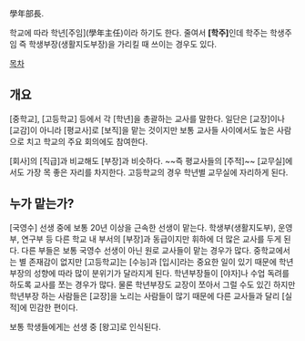 學年部長. 

학교에 따라 학년[주임](學年主任)이라 하기도 한다. 줄여서 '''[학주]'''인데 학주는 학생주임 즉 학생부장(생활지도부장)을 가리킬 때 쓰이는 경우도 있다. 

[[목차]]
== 개요 ==
[중학교], [고등학교] 등에서 각 [학년]을 총괄하는 교사를 말한다. 일단은 [교장]이나 [교감]이 아니라 [평교사]로 [보직]을 맡는 것이지만 보통 교사들 사이에서도 높은 사람으로 치고 학교의 주요 회의에도 참여한다. 

[회사]의 [직급]과 비교해도 [부장]과 비슷하다. ~~즉 평교사들의 [주적]~~ [교무실]에서도 가장 목 좋은 자리를 차지한다. 고등학교의 경우 학년별 교무실에 자리하게 된다.
== 누가 맡는가? ==
[국영수] 선생 중에 보통 20년 이상을 근속한 선생이 맡는다. 학생부(생활지도부), 운영부, 연구부 등 다른 학교 내 부서의 [부장]과 동급이지만 휘하에 더 많은 교사를 두게 된다. 다른 부들은 보통 국영수 선생이 아닌 원로 교사들이 맡는 경우가 많다. 중학교에서는 별 존재감이 없지만 [고등학교]는 [수능]과 [입시]라는 중요한 일이 있기 때문에 학년부장의 성향에 따라 많이 분위기가 달라지게 된다. 학년부장들이 [야자]나 수업 독려를 하도록 교사를 쪼는 경우가 많다. 물론 학년부장도 교장이 쪼아서 그럴 수도 있긴 하지만 학년부장 하는 사람들은 [교장]을 노리는 사람들이 많기 때문에 다른 교사들과 달리 [실적]에 민감한 편이다.

보통 학생들에게는 선생 중 [왕고]로 인식된다. 
